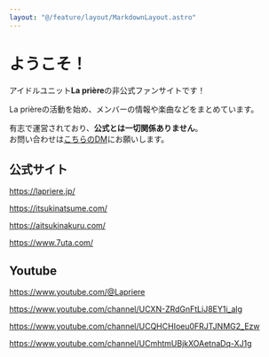 ```yaml
---
layout: "@/feature/layout/MarkdownLayout.astro"
---
```



# ようこそ！

<LatestMusicVideo
  title="richromatic-prayer / La prière"
  iframeUrl="https://www.youtube.com/embed/BnDgjPK2kq0?si=JQTXM6l8d9Ueq2P7"
/>

アイドルユニット**La prière**の非公式ファンサイトです！

La prièreの活動を始め、メンバーの情報や楽曲などをまとめています。

有志で運営されており、**公式とは一切関係ありません**。  
お問い合わせは[こちらのDM](https://twitter.com/totto0727)にお願いします。

<HomeNavigationMenu />

## 公式サイト

https://lapriere.jp/

https://itsukinatsume.com/

https://aitsukinakuru.com/

https://www.7uta.com/

## Youtube

https://www.youtube.com/@Lapriere

https://www.youtube.com/channel/UCXN-ZRdGnFtLiJ8EY1i_alg

https://www.youtube.com/channel/UCQHCHIoeu0FRJTJNMG2_Ezw

https://www.youtube.com/channel/UCmhtmUBjkXOAetnaDq-XJ1g

